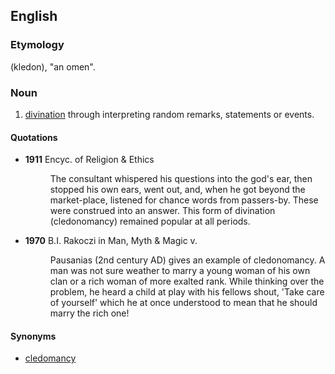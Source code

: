 ==English==

===Etymology===
{{AGr.}} (kledon), "an omen".

===Noun===
{{en-noun|-}}

# [[divination]] through interpreting random remarks, statements or events.

====Quotations====
*'''1911''' Encyc. of Religion & Ethics
*:The consultant whispered his questions into the god's ear, then stopped his own ears, went out, and, when he got beyond the market-place, listened for chance words from passers-by. These were construed into an answer. This form of divination (cledonomancy) remained popular at all periods.
*'''1970''' B.I. Rakoczi in Man, Myth & Magic v.
*:Pausanias (2nd century AD) gives an example of cledonomancy. A man was not sure weather to marry a young woman of his own clan or a rich woman of more exalted rank. While thinking over the problem, he heard a child at play with his fellows shout, 'Take care of yourself' which he at once understood to mean that he should marry the rich one!

====Synonyms====
*[[cledomancy]]
